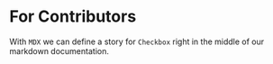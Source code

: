 
<Meta title="Guides/For Contributors" />

# For Contributors

With `MDX` we can define a story for `Checkbox` right in the middle of our
markdown documentation.
